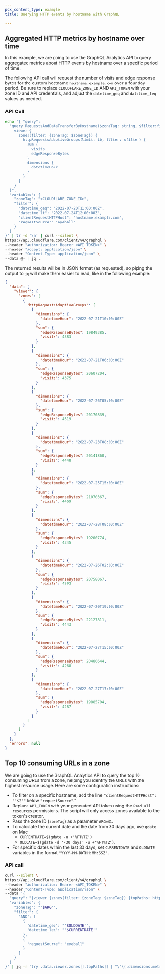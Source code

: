 ```yaml
---
pcx_content_type: example
title: Querying HTTP events by hostname with GraphQL

---
```


## Aggregated HTTP metrics by hostname over time

In this example, we are going to use the GraphQL Analytics API to query aggregated metrics about HTTP events by hostname over a specific period of time.

The following API call will request the number of visits and edge response bytes for the custom hostname `hostname.example.com` over a four day period. Be sure to replace `CLOUDFLARE_ZONE_ID` AND `API_TOKEN` with your zone ID and API credentials, and adjust the `datetime_geq` and `datetime_leq` values as needed.

### API Call

```bash
echo '{ "query":
  "query RequestsAndDataTransferByHostname($zoneTag: string, $filter:filter) {
    viewer {
      zones(filter: {zoneTag: $zoneTag}) {
        httpRequestsAdaptiveGroups(limit: 10, filter: $filter) {
          sum {
            visits
            edgeResponseBytes
          }
          dimensions {
            datetimeHour
          }
        }
      }
    }
  }",
  "variables": {
    "zoneTag": "<CLOUDFLARE_ZONE_ID>",
    "filter": {
      "datetime_geq": "2022-07-20T11:00:00Z",
      "datetime_lt": "2022-07-24T12:00:00Z",
      "clientRequestHTTPHost": "hostname.example.com",
      "requestSource": "eyeball"
    }
  }
}' | tr -d '\n' | curl --silent \
https://api.cloudflare.com/client/v4/graphql \
--header "Authorization: Bearer <API_TOKEN>" \
--header "Accept: application/json" \
--header "Content-Type: application/json" \
--data @- | jq .
```

The returned results will be in JSON format (as requested), so piping the output to `jq` will make them easier to read, like in the following example:

```json
{
  "data": {
    "viewer": {
      "zones": [
        {
          "httpRequestsAdaptiveGroups": [
            {
              "dimensions": {
                "datetimeHour": "2022-07-21T10:00:00Z"
              },
              "sum": {
                "edgeResponseBytes": 19849385,
                "visits": 4383
              }
            },
            {
              "dimensions": {
                "datetimeHour": "2022-07-21T06:00:00Z"
              },
              "sum": {
                "edgeResponseBytes": 20607204,
                "visits": 4375
              }
            },
            {
              "dimensions": {
                "datetimeHour": "2022-07-26T05:00:00Z"
              },
              "sum": {
                "edgeResponseBytes": 20170839,
                "visits": 4519
              }
            },
            {
              "dimensions": {
                "datetimeHour": "2022-07-23T08:00:00Z"
              },
              "sum": {
                "edgeResponseBytes": 20141860,
                "visits": 4448
              }
            },
            {
              "dimensions": {
                "datetimeHour": "2022-07-25T15:00:00Z"
              },
              "sum": {
                "edgeResponseBytes": 21070367,
                "visits": 4469
              }
            },
            {
              "dimensions": {
                "datetimeHour": "2022-07-28T08:00:00Z"
              },
              "sum": {
                "edgeResponseBytes": 19200774,
                "visits": 4345
              }
            },
            {
              "dimensions": {
                "datetimeHour": "2022-07-26T02:00:00Z"
              },
              "sum": {
                "edgeResponseBytes": 20758067,
                "visits": 4502
              }
            },
            {
              "dimensions": {
                "datetimeHour": "2022-07-20T19:00:00Z"
              },
              "sum": {
                "edgeResponseBytes": 22127811,
                "visits": 4443
              }
            },
            {
              "dimensions": {
                "datetimeHour": "2022-07-27T15:00:00Z"
              },
              "sum": {
                "edgeResponseBytes": 20480644,
                "visits": 4268
              }
            },
            {
              "dimensions": {
                "datetimeHour": "2022-07-27T17:00:00Z"
              },
              "sum": {
                "edgeResponseBytes": 19885704,
                "visits": 4287
              }
            }
          ]
        }
      ]
    }
  },
  "errors": null
}
```

## Top 10 consuming URLs in a zone

We are going to use the GraphQL Analytics API to query the top 10 consuming URLs from a zone, helping you identify the URLs with the highest resource usage. Here are some configuration instructions:

* To filter on a specific hostname, add the line `"clientRequestHTTPHost": "'$2'"` below `"requestSource"`."
* Replace `API_TOKEN` with your generated API token using the `Read all resources` permissions. The script will only access zones available to the token's creator.
* Pass the zone ID (`zoneTag`) as a parameter `ARG=$1`.
* To calculate the current date and the date from 30 days ago, use `gdate` on Mac:
  * `CURRENTDATE=$(gdate -u +'%FT%TZ')`
  * `OLDDATE=$(gdate -d '-30 days' -u +'%FT%TZ')`.
* For specific dates within the last 30 days, set `CURRENTDATE` and `OLDDATE` variables in the format `"YYYY-MM-DDTHH:MM:SSZ"`.

### API call

```bash
curl --silent \
https://api.cloudflare.com/client/v4/graphql \
--header "Authorization: Bearer <API_TOKEN>" \
--header "Content-Type: application/json" \
--data '{
  "query": "{viewer {zones(filter: {zoneTag: $zoneTag}) {topPaths: httpRequestsAdaptiveGroups(filter: $filter, limit: 10, orderBy: [sum_edgeResponseBytes_DESC]) {count sum {edgeResponseBytes} dimensions {metric: clientRequestPath}}}}}",
  "variables": {
    "zoneTag": "'$ARG'",
    "filter": {
      "AND": [
        {
          "datetime_geq": "'$OLDDATE'",
          "datetime_leq": "'$CURRENTDATE'"
        },
        {
          "requestSource": "eyeball"
        }
      ]
    }
  }
}' | jq -r 'try .data.viewer.zones[].topPaths[] | "\"\(.dimensions.metric)\": \(.sum.edgeResponseBytes)"' | sort
```
